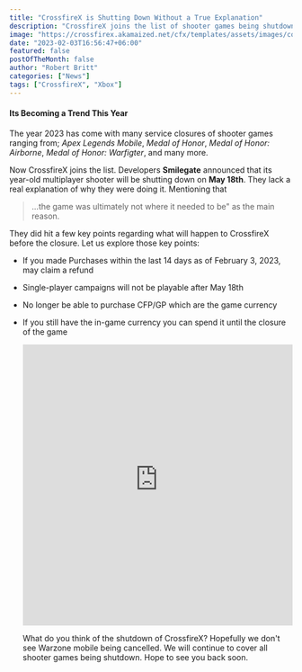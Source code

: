 ```yaml
---
title: "CrossfireX is Shutting Down Without a True Explanation"
description: "CrossfireX joins the list of shooter games being shutdown."
image: "https://crossfirex.akamaized.net/cfx/templates/assets/images/core/index-promo1.jpg"
date: "2023-02-03T16:56:47+06:00"
featured: false
postOfTheMonth: false
author: "Robert Britt"
categories: ["News"]
tags: ["CrossfireX", "Xbox"]
---
```


#### Its Becoming a Trend This Year

The year 2023 has come with many service closures of shooter games ranging from; _Apex Legends Mobile_, _Medal of Honor_, _Medal of Honor: Airborne_, _Medal of Honor: Warfigter_, and many more.

Now CrossfireX joins the list. Developers **Smilegate** announced that its year-old multiplayer shooter will be shutting down on **May 18th**. They lack a real explanation of why they were doing it. Mentioning that

> ...the game was ultimately not where it needed to be" as the main reason.

They did hit a few key points regarding what will happen to CrossfireX before the closure. Let us explore those key points:

- If you made Purchases within the last 14 days as of February 3, 2023, may claim a refund
- Single-player campaigns will not be playable after May 18th
- No longer be able to purchase CFP/GP which are the game currency
- If you still have the in-game currency you can spend it until the closure of the game

  <iframe
  	width='100%'
  	height='500vh'
  	src='https://www.youtube-nocookie.com/embed/SDiRGYuIRgY'
  	title='YouTube video player'
  	frameborder='0'
  	allow='accelerometer; autoplay; clipboard-write; encrypted-media; gyroscope; picture-in-picture; web-share'
  	allowfullscreen
  ></iframe>

  What do you think of the shutdown of CrossfireX? Hopefully we don't see Warzone mobile being cancelled. We will continue to cover all shooter games being shutdown. Hope to see you back soon.

